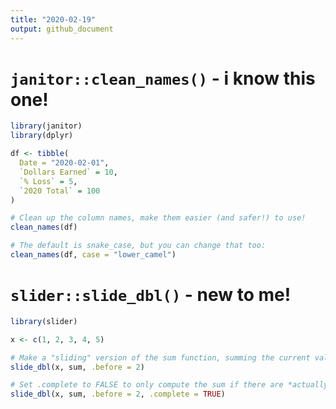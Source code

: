 ```yaml
---
title: "2020-02-19"
output: github_document
---
```


# `janitor::clean_names()` - i know this one!

```r
library(janitor)
library(dplyr)

df <- tibble(
  Date = "2020-02-01",
  `Dollars Earned` = 10,
  `% Loss` = 5,
  `2020 Total` = 100
)

# Clean up the column names, make them easier (and safer!) to use!
clean_names(df)

# The default is snake_case, but you can change that too:
clean_names(df, case = "lower_camel")
```

# `slider::slide_dbl()` - new to me!

```r
library(slider)

x <- c(1, 2, 3, 4, 5)

# Make a "sliding" version of the sum function, summing the current value and the 2 values prior to it, and return the results as a double vector
slide_dbl(x, sum, .before = 2)

# Set .complete to FALSE to only compute the sum if there are *actually* 2 values before - otherwise, return NA!
slide_dbl(x, sum, .before = 2, .complete = TRUE)
```

